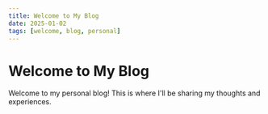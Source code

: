 ```yaml
---
title: Welcome to My Blog
date: 2025-01-02
tags: [welcome, blog, personal]
---
```


# Welcome to My Blog

Welcome to my personal blog! This is where I'll be sharing my thoughts and experiences.